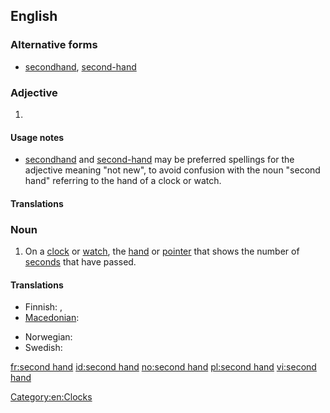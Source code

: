 {{also|secondhand}}
==English==

===Alternative forms===
* [[secondhand]], [[second-hand]]

===Adjective===
{{en-adj|-}}

# {{alternative form of|[[secondhand]]}}

====Usage notes====
* [[secondhand]] and [[second-hand]] may be preferred spellings for the adjective meaning "not new", to avoid confusion with the noun "second hand" referring to the hand of a clock or watch.

====Translations====
{{trans-see|secondhand}}

===Noun===
{{en-noun|sg=[[second]] [[hand]]}}

# On a [[clock]] or [[watch]], the [[hand]] or [[pointer]] that shows the number of [[second]]s that have passed.

====Translations====
{{trans-top|the hand or pointer that shows the number of seconds that have passed}}
* Finnish: {{t-|fi|sekuntiosoitin}}, {{t-|fi|sekuntiviisari}}
* [[Macedonian]]: {{t|mk|секундарник|m|tr=sekundárnik}}
{{trans-mid}}
* Norwegian: {{t+|no|sekundviser|m}}
* Swedish: {{t+|sv|sekundvisare|c}}
{{trans-bottom}}

[[Category:en:Clocks]]

[[fr:second hand]]
[[id:second hand]]
[[no:second hand]]
[[pl:second hand]]
[[vi:second hand]]